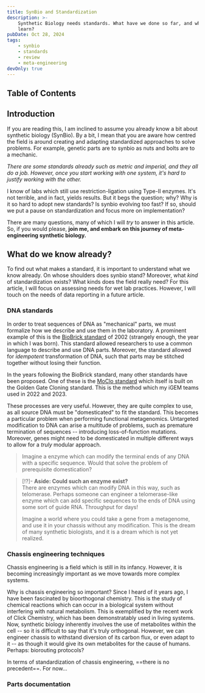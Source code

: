 ```yaml
---
title: SynBio and Standardization
description: >-
    Synthetic Biology needs standards. What have we done so far, and what can we
    learn?
pubDate: Oct 28, 2024
tags:
    - synbio
    - standards
    - review
    - meta-engineering
devOnly: true
---
```


## Table of Contents

## Introduction

If you are reading this, I am inclined to assume you already know a bit about
synthetic biology (SynBio). By a bit, I mean that you are aware how centred the
field is around creating and adapting standardized approaches to solve problems.
For example, genetic parts are to synbio as nuts and bolts are to a mechanic.

_There are some standards already such as metric and imperial, and they all do a
job. However, once you start working with one system, it's hard to justify
working with the other._

I know of labs which still use restriction-ligation using Type-II enzymes. It's
not terrible, and in fact, yields results. But it begs the question; why? Why is
it so hard to adopt new standards? Is synbio evolving too fast? If so, should we
put a pause on standardization and focus more on implementation?

There are many questions, many of which I will _try_ to answer in this article.
So, if you would please, **join me, and embark on this journey of
meta-engineering synthetic biology.**

## What do we know already?

To find out what makes a standard, it is important to understand what we know
already. On whose shoulders does synbio stand? Moreover, what _kind_ of
standardization exists? What kinds does the field really need? For this article,
I will focus on assessing needs for wet lab practices. However, I will touch on
the needs of data reporting in a future article.

### DNA standards

In order to treat sequences of DNA as "mechanical" parts, we must formalize how
we describe and use them in the laboratory. A prominent example of this is the
[BioBrick standard](https://pubmed.ncbi.nlm.nih.gov/15815621/) of 2002
(strangely enough, the year in which I was born). This standard allowed
researchers to use a common language to describe and use DNA parts. Moreover,
the standard allowed for _idempotent_ transformation of DNA, such that parts may
be stitched together without losing their function.

In the years following the BioBrick standard, many other standards have been
proposed. One of these is the
[MoClo standard](https://www.addgene.org/cloning/moclo/) which itself is built
on the Golden Gate Cloning standard. This is the method which my iGEM teams used
in 2022 and 2023.

These processes are very useful. However, they are quite complex to use, as all
source DNA must be "domesticated" to fit the standard. This becomes a particular
problem when performing functional metagenomics. Untargeted modification to DNA
can arise a multitude of problems, such as premature termination of sequences --
introducing loss-of-function mutations. Moreover, genes might need to be
domesticated in multiple different ways to allow for a _truly_ modular approach.

> Imagine a enzyme which can modify the terminal ends of any DNA with a specific
> sequence. Would that solve the problem of prerequisite domestication?

> \[!?]- **Aside: Could such an enzyme exist?** \
> There are enzymes which can modify DNA in this way, such as telomerase. Perhaps
> someone can engineer a telomerase-like enzyme which can add specific sequences
> to the ends of DNA using some sort of guide RNA. Throughput for days!
>
> Imagine a world where you could take a gene from a metagenome, and use it in
> your chassis without any modification. This is the dream of many synthetic
> biologists, and it is a dream which is not yet realized.

### Chassis engineering techniques

Chassis engineering is a field which is still in its infancy. However, it is
becoming increasingly important as we move towards more complex systems.

Why is chassis engineering so important? Since I heard of it years ago, I have
been fascinated by bioorthogonal chemistry. This is the study of chemical
reactions which can occur in a biological system without interfering with
natural metabolism. This is exemplified by the recent work of Click Chemistry,
which has been demonstratably used in living systems. Now, synthetic biology
inherently involves the use of metabolites within the cell -- so it is difficult
to say that it's truly orthogonal. However, we can engineer chassis to withstand
diversion of its carbon flux, or even adapt to it -- as though it would give its
own metabolites for the cause of humans. Perhaps: biorouting protocols?

In terms of standardization of chassis engineering, ==there is no precedent==.
For now\...

### Parts documentation
